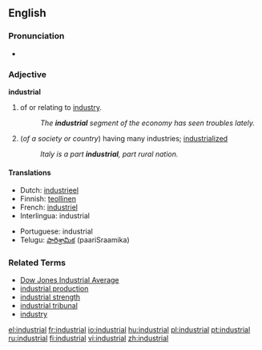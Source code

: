 ==English==

===Pronunciation===
*{{audio|en-us-industrial.ogg|Audio (US)}}

===Adjective===
'''industrial'''
# of or relating to [[industry]].
#:''The '''industrial''' segment of the economy has seen troubles lately.''
#(''of a society or country'') having many industries; [[industrialized]]
#:''Italy is a part '''industrial''', part rural nation.''

====Translations====
{{top}}
*Dutch: [[industrieel]]
*Finnish: [[teollinen]]
*French: [[industriel]]
*Interlingua: industrial
{{mid}}
*Portuguese: industrial
*Telugu: [[పారిశ్రామిక]] (paariSraamika)
{{bottom}}

===Related Terms===
*[[Dow Jones Industrial Average]]
*[[industrial production]]
*[[industrial strength]]
*[[industrial tribunal]]
*[[industry]]

[[el:industrial]]
[[fr:industrial]]
[[io:industrial]]
[[hu:industrial]]
[[pl:industrial]]
[[pt:industrial]]
[[ru:industrial]]
[[fi:industrial]]
[[vi:industrial]]
[[zh:industrial]]